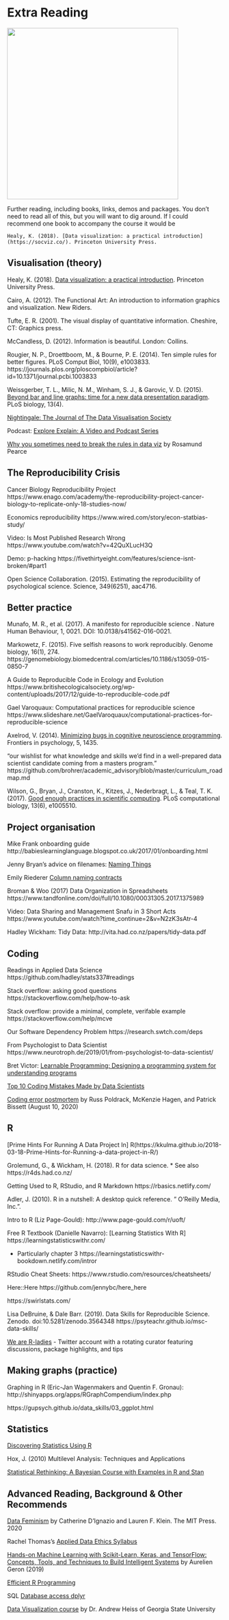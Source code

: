 # Extra Reading

<img src="images/ds_library.jpeg" style="width: 400px; float: center;">


Further reading, including books, links, demos and packages. You don't need to read all of this, but you will want to dig around. If I could recommend one book to accompany the course it would be 

```block
Healy, K. (2018). [Data visualization: a practical introduction](https://socviz.co/). Princeton University Press.
```

## Visualisation (theory)

Healy, K. (2018). [Data visualization: a practical introduction](https://socviz.co/). Princeton University Press.

Cairo, A. (2012). The Functional Art: An introduction to information graphics and visualization. New Riders.

Tufte, E. R. (2001). The visual display of quantitative information. Cheshire, CT: Graphics press.

McCandless, D. (2012). Information is beautiful. London: Collins.

Rougier, N. P., Droettboom, M., & Bourne, P. E. (2014). Ten simple rules for better figures. PLoS Comput Biol, 10(9), e1003833. https://journals.plos.org/ploscompbiol/article?id=10.1371/journal.pcbi.1003833

Weissgerber, T. L., Milic, N. M., Winham, S. J., & Garovic, V. D. (2015). [Beyond bar and line graphs: time for a new data presentation paradigm](https://journals.plos.org/plosbiology/article?id=10.1371/journal.pbio.1002128). PLoS biology, 13(4).

[Nightingale: The Journal of The Data Visualisation Society](https://medium.com/nightingale)

Podcast: [Explore Explain: A Video and Podcast Series](https://www.visualisingdata.com/podcast/)

[Why you sometimes need to break the rules in data viz](https://medium.economist.com/why-you-sometimes-need-to-break-the-rules-in-data-viz-4d8ece284919) by Rosamund Pearce

## The Reproducibility Crisis

Cancer Biology Reproducibility Project
https://www.enago.com/academy/the-reproducibility-project-cancer-biology-to-replicate-only-18-studies-now/

Economics reproducibility
https://www.wired.com/story/econ-statbias-study/

Video: Is Most Published Research Wrong https://www.youtube.com/watch?v=42QuXLucH3Q

Demo: p-hacking https://fivethirtyeight.com/features/science-isnt-broken/#part1

Open Science Collaboration. (2015). Estimating the reproducibility of psychological science. Science, 349(6251), aac4716.

## Better practice

Munafo, M. R., et al. (2017). A manifesto for reproducible science . Nature Human Behaviour, 1, 0021. DOI: 10.0138/s41562-016-0021.

Markowetz, F. (2015). Five selfish reasons to work reproducibly. Genome biology, 16(1), 274. https://genomebiology.biomedcentral.com/articles/10.1186/s13059-015-0850-7

A Guide to Reproducible Code in Ecology and Evolution https://www.britishecologicalsociety.org/wp-content/uploads/2017/12/guide-to-reproducible-code.pdf

Gael Varoquaux: Computational practices for reproducible science https://www.slideshare.net/GaelVaroquaux/computational-practices-for-reproducible-science

Axelrod, V. (2014). [Minimizing bugs in cognitive neuroscience programming](https://www.frontiersin.org/articles/10.3389/fpsyg.2014.01435/full). Frontiers in psychology, 5, 1435.

"our wishlist for what knowledge and skills we'd find in a well-prepared data scientist candidate coming from a masters program." https://github.com/brohrer/academic_advisory/blob/master/curriculum_roadmap.md

Wilson, G., Bryan, J., Cranston, K., Kitzes, J., Nederbragt, L., & Teal, T. K. (2017). [Good enough practices in scientific computing](https://journals.plos.org/ploscompbiol/article?id=10.1371/journal.pcbi.1005510). PLoS computational biology, 13(6), e1005510.

## Project organisation

Mike Frank onboarding guide http://babieslearninglanguage.blogspot.co.uk/2017/01/onboarding.html

Jenny Bryan's advice on filenames: [Naming Things](http://www2.stat.duke.edu/~rcs46/lectures_2015/01-markdown-git/slides/naming-slides/naming-slides.pdf)

Emily Riederer [Column naming contracts](https://emilyriederer.netlify.app/post/column-name-contracts/)

Broman & Woo (2017) Data Organization in Spreadsheets https://www.tandfonline.com/doi/full/10.1080/00031305.2017.1375989

Video: Data Sharing and Management Snafu in 3 Short Acts 
https://www.youtube.com/watch?time_continue=2&v=N2zK3sAtr-4

Hadley Wickham: Tidy Data: http://vita.had.co.nz/papers/tidy-data.pdf


## Coding


Readings in Applied Data Science https://github.com/hadley/stats337#readings

Stack overflow: asking good questions https://stackoverflow.com/help/how-to-ask

Stack overflow: provide a minimal, complete, verifable example https://stackoverflow.com/help/mcve

Our Software Dependency Problem https://research.swtch.com/deps

From Psychologist to Data Scientist https://www.neurotroph.de/2019/01/from-psychologist-to-data-scientist/

Bret Victor: [Learnable Programming: Designing a programming system for understanding programs](http://worrydream.com/LearnableProgramming/)

[Top 10 Coding Mistakes Made by Data Scientists](https://www.kdnuggets.com/2019/04/top-10-coding-mistakes-data-scientists.html)

[Coding error postmortem](http://reproducibility.stanford.edu/coding-error-postmortem/) by Russ Poldrack, McKenzie Hagen, and Patrick Bissett (August 10, 2020)


## R

[Prime Hints For Running A Data Project In] R(https://kkulma.github.io/2018-03-18-Prime-Hints-for-Running-a-data-project-in-R/)

Grolemund, G., & Wickham, H. (2018). R for data science.
* See also https://r4ds.had.co.nz/

Getting Used to R, RStudio, and R Markdown https://rbasics.netlify.com/

Adler, J. (2010). R in a nutshell: A desktop quick reference. " O'Reilly Media, Inc.".

Intro to R (Liz Page-Gould): http://www.page-gould.com/r/uoft/

Free R Textbook (Danielle Navarro): [Learning Statistics With R] https://learningstatisticswithr.com/

* Particularly chapter 3 https://learningstatisticswithr-bookdown.netlify.com/intror

RStudio Cheat Sheets: https://www.rstudio.com/resources/cheatsheets/

Here::Here https://github.com/jennybc/here_here

https://swirlstats.com/

Lisa DeBruine, & Dale Barr. (2019). Data Skills for Reproducible Science. Zenodo. doi:10.5281/zenodo.3564348 https://psyteachr.github.io/msc-data-skills/

[We are R-ladies](https://twitter.com/WeAreRLadies) - Twitter account with a rotating curator featuring discussions, package highlights, and tips

## Making graphs (practice)

Graphing in R (Eric-Jan Wagenmakers and Quentin F. Gronau): http://shinyapps.org/apps/RGraphCompendium/index.php

https://gupsych.github.io/data_skills/03_ggplot.html

## Statistics

[Discovering Statistics Using R](https://www.discoveringstatistics.com/books/discovering-statistics-using-r/)

Hox, J. (2010) Multilevel Analysis: Techniques and Applications

[Statistical Rethinking: A Bayesian Course with Examples in R and Stan](https://xcelab.net/rm/statistical-rethinking/)

## Advanced Reading, Background & Other Recommends

[Data Feminism](https://data-feminism.mitpress.mit.edu/) by Catherine D'Ignazio and Lauren F. Klein. The MIT Press. 2020

Rachel Thomas's [Applied Data Ethics Syllabus](https://ethics.fast.ai/syllabus)

[Hands-on Machine Learning with Scikit-Learn, Keras, and TensorFlow: Concepts, Tools, and Techniques to Build Intelligent Systems](https://www.amazon.co.uk/Hands-Machine-Learning-Scikit-Learn-TensorFlow/dp/1492032646) by Aurelien Geron (2019)

[Efficient R Programming](https://csgillespie.github.io/efficientR/)

SQL [Database access dplyr ](https://db.rstudio.com/dplyr/)

[Data Visualization course](https://datavizm20.classes.andrewheiss.com/lesson/) by Dr. Andrew Heiss of Georgia State University




